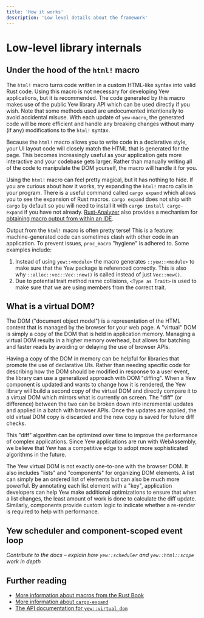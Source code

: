 ```yaml
---
title: 'How it works'
description: 'Low level details about the framework'
---
```


# Low-level library internals

## Under the hood of the `html!` macro

The `html!` macro turns code written in a custom HTML-like syntax into valid Rust code. Using this
macro is not necessary for developing Yew applications, but it is recommended. The code generated
by this macro makes use of the public Yew library API which can be used directly if you wish. Note
that some methods used are undocumented intentionally to avoid accidental misuse. With each
update of `yew-macro`, the generated code will be more efficient and handle any breaking changes
without many (if any) modifications to the `html!` syntax.

Because the `html!` macro allows you to write code in a declarative style, your UI layout code will
closely match the HTML that is generated for the page. This becomes increasingly useful as your
application gets more interactive and your codebase gets larger. Rather than manually writing
all of the code to manipulate the DOM yourself, the macro will handle it for you.

Using the `html!` macro can feel pretty magical, but it has nothing to hide. If you are curious about
how it works, try expanding the `html!` macro calls in your program. There is a useful command called
`cargo expand` which allows you to see the expansion of Rust macros. `cargo expand` does not ship with
`cargo` by default so you will need to install it with `cargo install cargo-expand` if you have not
already. [Rust-Analyzer](https://rust-analyzer.github.io/) also provides a mechanism for
[obtaining macro output from within an IDE](https://rust-analyzer.github.io/manual.html#expand-macro-recursively).

Output from the `html!` macro is often pretty terse! This is a feature: machine-generated code can
sometimes clash with other code in an application. To prevent issues, `proc_macro`
"hygiene" is adhered to. Some examples include:

1. Instead of using `yew::<module>` the macro generates `::yew::<module>` to make sure that the
   Yew package is referenced correctly. This is also why `::alloc::vec::Vec::new()` is called instead
   of just `Vec::new()`.
2. Due to potential trait method name collisions, `<Type as Trait>` is used to make sure that we are
   using members from the correct trait.

## What is a virtual DOM?

The DOM ("document object model") is a representation of the HTML content that is managed by the browser
for your web page. A "virtual" DOM is simply a copy of the DOM that is held in application memory. Managing
a virtual DOM results in a higher memory overhead, but allows for batching and faster reads by avoiding
or delaying the use of browser APIs.

Having a copy of the DOM in memory can be helpful for libraries that promote the use of
declarative UIs. Rather than needing specific code for describing how the DOM should be modified
in response to a user event, the library can use a generalized approach with DOM "diffing". When a Yew
component is updated and wants to change how it is rendered, the Yew library will build a second copy
of the virtual DOM and directly compare it to a virtual DOM which mirrors what is currently on screen.
The "diff" (or difference) between the two can be broken down into incremental updates and applied in
a batch with browser APIs. Once the updates are applied, the old virtual DOM copy is discarded and the
new copy is saved for future diff checks.

This "diff" algorithm can be optimized over time to improve the performance of complex applications.
Since Yew applications are run with WebAssembly, we believe that Yew has a competitive edge to adopt
more sophisticated algorithms in the future.

The Yew virtual DOM is not exactly one-to-one with the browser DOM. It also includes "lists" and
"components" for organizing DOM elements. A list can simply be an ordered list of elements but can
also be much more powerful. By annotating each list element with a "key", application developers
can help Yew make additional optimizations to ensure that when a list changes, the least amount
of work is done to calculate the diff update. Similarly, components provide custom logic to
indicate whether a re-render is required to help with performance.

## Yew scheduler and component-scoped event loop

_Contribute to the docs – explain how `yew::scheduler` and `yew::html::scope` work in depth_

## Further reading

-   [More information about macros from the Rust Book](https://doc.rust-lang.org/stable/book/ch19-06-macros.html)
-   [More information about `cargo-expand`](https://github.com/dtolnay/cargo-expand)
-   [The API documentation for `yew::virtual_dom`](https://docs.rs/yew/*/yew/virtual_dom/index.html)
